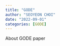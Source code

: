 ```yaml
---
title: "GODE"
author: "SEOYEON CHOI"
date: "2022-09-01"
categories: [GODE]
---
```


About GODE paper
